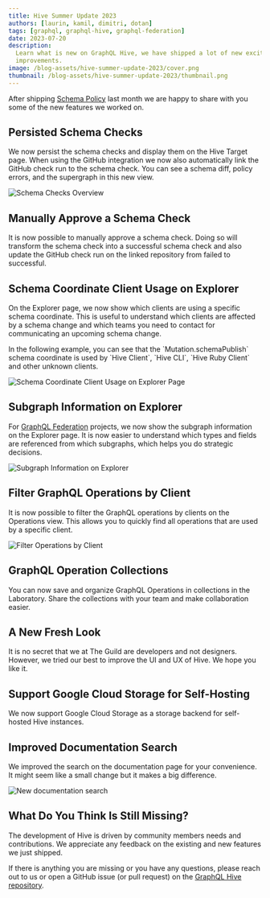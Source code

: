 ```yaml
---
title: Hive Summer Update 2023
authors: [laurin, kamil, dimitri, dotan]
tags: [graphql, graphql-hive, graphql-federation]
date: 2023-07-20
description:
  Learn what is new on GraphQL Hive, we have shipped a lot of new exciting features and
  improvements.
image: /blog-assets/hive-summer-update-2023/cover.png
thumbnail: /blog-assets/hive-summer-update-2023/thumbnail.png
---
```



After shipping [Schema Policy](/blog/hive-introducing-schema-policy) last month we are happy to
share with you some of the new features we worked on.

## Persisted Schema Checks

We now persist the schema checks and display them on the Hive Target page. When using the GitHub
integration we now also automatically link the GitHub check run to the schema check. You can see a
schema diff, policy errors, and the supergraph in this new view.

![Schema Checks Overview](/blog-assets/hive-summer-update-2023/schema-checks.png)

## Manually Approve a Schema Check

It is now possible to manually approve a schema check. Doing so will transform the schema check into
a successful schema check and also update the GitHub check run on the linked repository from failed
to successful.

## Schema Coordinate Client Usage on Explorer

On the Explorer page, we now show which clients are using a specific schema coordinate. This is
useful to understand which clients are affected by a schema change and which teams you need to
contact for communicating an upcoming schema change.

<Callout>
  In the following example, you can see that the `Mutation.schemaPublish` schema coordinate is used
  by `Hive Client`, `Hive CLI`, `Hive Ruby Client` and other unknown clients.
</Callout>

![Schema Coordinate Client Usage on Explorer Page](/blog-assets/hive-summer-update-2023/schema-coordinate-client-usage.png)

## Subgraph Information on Explorer

For [GraphQL Federation](https://the-guild.dev/graphql/hive/federation) projects, we now show the
subgraph information on the Explorer page. It is now easier to understand which types and fields are
referenced from which subgraphs, which helps you do strategic decisions.

![Subgraph Information on Explorer](/blog-assets/hive-summer-update-2023/subgraph.png)

## Filter GraphQL Operations by Client

It is now possible to filter the GraphQL operations by clients on the Operations view. This allows
you to quickly find all operations that are used by a specific client.

![Filter Operations by Client](/blog-assets/hive-summer-update-2023/filter-by-client.png)

## GraphQL Operation Collections

You can now save and organize GraphQL Operations in collections in the Laboratory. Share the
collections with your team and make collaboration easier.

## A New Fresh Look

It is no secret that we at The Guild are developers and not designers. However, we tried our best to
improve the UI and UX of Hive. We hope you like it.

## Support Google Cloud Storage for Self-Hosting

We now support Google Cloud Storage as a storage backend for self-hosted Hive instances.

## Improved Documentation Search

We improved the search on the documentation page for your convenience. It might seem like a small
change but it makes a big difference.

![New documentation search](/blog-assets/hive-summer-update-2023/docs-search.png)

## What Do You Think Is Still Missing?

The development of Hive is driven by community members needs and contributions. We appreciate any
feedback on the existing and new features we just shipped.

If there is anything you are missing or you have any questions, please reach out to us or open a
GitHub issue (or pull request) on the
[GraphQL Hive repository](https://github.com/kamilkisiela/graphql-hive).
